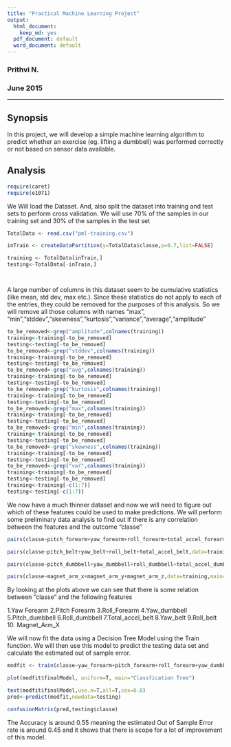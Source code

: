 ```yaml
---
title: "Practical Machine Learning Project"
output:
  html_document:
    keep_md: yes
  pdf_document: default
  word_document: default
---
```


### Prithvi N.
### June 2015

------------------------------------------


## Synopsis
In this project, we will develop a simple machine learning algorithm to predict whether an exercise (eg. lifting a dumbbell) was performed correctly or not based on sensor data available. 


## Analysis
```r
require(caret)
require(e1071)
```

We Will load the Dataset. And, also split the dataset into training and test sets to perform cross validation. We will use 70% of the samples in our training set and 30% of the samples in the test set
```r

TotalData <- read.csv("pml-training.csv")

inTrain <- createDataPartition(y=TotalData$classe,p=0.7,list=FALSE)

training <- TotalData[inTrain,]
testing<-TotalData[-inTrain,]




```



A large number of columns in this dataset seem to be cumulative statistics (like mean, std dev, max etc.). Since these statistics do not apply to each of the entries, they could be removed for the purposes of this analysis. So we will remove all those columns with names "max", "min","stddev","skewness","kurtosis","variance","average","amplitude"

```r


to_be_removed<-grep("amplitude",colnames(training))
training<-training[-to_be_removed]
testing<-testing[-to_be_removed]
to_be_removed<-grep("stddev",colnames(training))
training<-training[-to_be_removed]
testing<-testing[-to_be_removed]
to_be_removed<-grep("avg",colnames(training))
training<-training[-to_be_removed]
testing<-testing[-to_be_removed]
to_be_removed<-grep("kurtosis",colnames(training))
training<-training[-to_be_removed]
testing<-testing[-to_be_removed]
to_be_removed<-grep("max",colnames(training))
training<-training[-to_be_removed]
testing<-testing[-to_be_removed]
to_be_removed<-grep("min",colnames(training))
training<-training[-to_be_removed]
testing<-testing[-to_be_removed]
to_be_removed<-grep("skewness",colnames(training))
training<-training[-to_be_removed]
testing<-testing[-to_be_removed]
to_be_removed<-grep("var",colnames(training))
training<-training[-to_be_removed]
testing<-testing[-to_be_removed]
training<-training[-c(1:7)]
testing<-testing[-c(1:7)]

```

We now have a much thinner dataset and now we will need to figure out which of these features could be used to make predictions. We will perform some preliminary data analysis to find out if there is any correlation between the features and the outcome "classe"

```r

pairs(classe~pitch_forearm+yaw_forearm+roll_forearm+total_accel_forearm,data=training,main="Forearm EDA")

pairs(classe~pitch_belt+yaw_belt+roll_belt+total_accel_belt,data=training,main="Belt EDA")

pairs(classe~pitch_dumbbell+yaw_dumbbell+roll_dumbbell+total_accel_dumbbell,data=training,main="Dumbbell EDA")

pairs(classe~magnet_arm_x+magnet_arm_y+magnet_arm_z,data=training,main="Magnet Arm EDA")
```

By looking at the plots above we can see that there is some relation between "classe" and the following features

1.Yaw Forearm
2.Pitch Forearm
3.Roll_Forearm
4.Yaw_dumbbell
5.Pitch_dumbbell
6.Roll_dumbbell
7.Total_accel_belt
8.Yaw_belt
9.Roll_belt
10. Magnet_Arm_X

We will now fit the data using a Decision Tree Model using the Train function. We will then use this model to predict the testing data set and calculate the estimated out of sample error.
```r


modfit <- train(classe~yaw_forearm+pitch_forearm+roll_forearm+yaw_dumbbell+pitch_dumbbell+roll_dumbbell+total_accel_belt+yaw_belt+magnet_arm_x+roll_belt,method ="rpart",data=training)

plot(modfit$finalModel, uniform=T, main="Classfication Tree")

text(modfit$finalModel,use.n=T,all=T,cex=0.8)
pred<-predict(modfit,newdata=testing)

confusionMatrix(pred,testing$classe)

```

The Accuracy is around 0.55 meaning the estimated Out of Sample Error rate is around 0.45 and it shows that there is scope for a lot of improvement of this model.